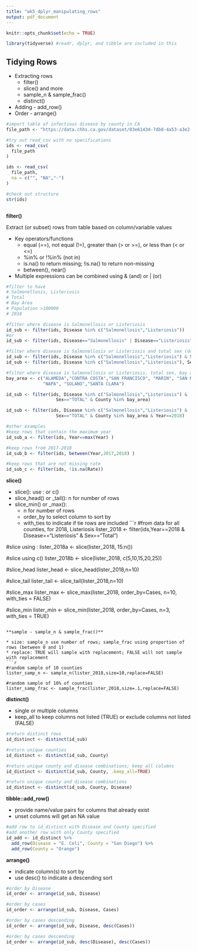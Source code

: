 ```yaml
---
title: "wk5_dplyr_manipulating_rows"
output: pdf_document
---
```


```r
knitr::opts_chunk$set(echo = TRUE)

library(tidyverse) #readr, dplyr, and tibble are included in this
```

## Tidying Rows
* Extracting rows
  + filter()
  + slice() and more
  + sample_n & sample_frac()
  + distinct()
* Adding - add_row()
* Order - arrange()



```r

#import table of infectious disease by county in CA
file_path <- "https://data.chhs.ca.gov/dataset/03e61434-7db8-4a53-a3e2-1d4d36d6848d/resource/75019f89-b349-4d5e-825d-8b5960fc028c/download/idb_odp_2001-2018.csv"

#try out read_csv with no specifications
ids <- read_csv(
  file_path
)

ids <- read_csv(
  file_path,
  na = c("", "NA","-")
)

#check out structure 
str(ids)



```

**filter()**

Extract (or subset) rows from table based on column/variable values

* Key operators/functions
  + equal (==), not equal (!=), greater than (> or >=), or less than (< or <=)
  + %in% or !%in% (not in)
  + is.na() to return missing; !is.na() to return non-missing
  + between(), near()
* Multiple expressions can be combined using & (and) or | (or)
```r
#filter to have 
# Salmonellosis, Listeriosis
# Total 
# Bay Area
# Population >100000
# 2018

#filter where disease is Salmonellosis or Listeriosis
id_sub <- filter(ids, Disease %in% c("Salmonellosis","Listeriosis"))
#or
id_sub <- filter(ids, Disease=="Salmonellosis" | Disease=="Listeriosis")

#filter where disease is Salmonellosis or Listeriosis and total sex (don't need male or female)
id_sub <- filter(ids, Disease %in% c("Salmonellosis","Listeriosis") & Sex=="Total" )
id_sub <- filter(ids, Disease %in% c("Salmonellosis","Listeriosis"), Sex=="Total" )

#filter where disease is Salmonellosis or Listeriosis, total sex, bay area
bay_area <- c("ALAMEDA","CONTRA COSTA","SAN FRANCISCO", "MARIN", "SAN MATEO", "SONOMA", 
              "NAPA", "SOLANO","SANTA CLARA")

id_sub <- filter(ids, Disease %in% c("Salmonellosis","Listeriosis") & 
                   Sex=="TOTAL" & County %in% bay_area)

id_sub <- filter(ids, Disease %in% c("Salmonellosis","Listeriosis") & 
                   Sex=="TOTAL" & County %in% bay_area & Year==2018)

#other examples
#keep rows that contain the maximum year
id_sub_a <- filter(ids, Year==max(Year) )

#keep rows from 2017-2018 
id_sub_b <- filter(ids, between(Year,2017,2018) )

#keep rows that are not missing rate
id_sub_c <- filter(ids, !is.na(Rate))

```

**slice()**

* slice(): use : or c()
* slice_head() or _tail(): n for number of rows
* slice_min() or _max(): 
  + n for number of rows
  + order_by to select column to sort by
  + with_ties to indicate if tie rows are included
```r
#from data for all counties, for 2018, Listeriosis
lister_2018 <- filter(ids,Year==2018 & Disease=="Listeriosis" & Sex=="Total")

#slice using : 
lister_2018a <- slice(lister_2018, 15:n())

#slice using c()
lister_2018b <- slice(lister_2018, c(5,10,15,20,25))

#slice_head
lister_head <- slice_head(lister_2018,n=10)

#slice_tail
lister_tail <- slice_tail(lister_2018,n=10)

#slice_max
lister_max <- slice_max(lister_2018, order_by=Cases, n=10, with_ties = FALSE)

#slice_min
lister_min <- slice_min(lister_2018, order_by=Cases, n=3, with_ties = TRUE)


```

**sample - sample_n & sample_frac()**

* size: sample_n use number of rows; sample_frac using proportion of rows (between 0 and 1)
* replace: TRUE will sample with replacement; FALSE will not sample with replacement
```r

#random sample of 10 counties
lister_samp_n <- sample_n(lister_2018,size=10,replace=FALSE)

#random sample of 10% of counties
lister_samp_frac <- sample_frac(lister_2018,size=.1,replace=FALSE)

```

**distinct()**

* single or multiple columns
* keep_all to keep columns not listed (TRUE) or exclude columns not listed (FALSE)
```r
#return distinct rows
id_distinct <- distinct(id_sub)

#return unique counties
id_distinct <- distinct(id_sub, County)

#return unique county and disease combinations; keep all columns
id_distinct <- distinct(id_sub, County, .keep_all=TRUE)

#return unique county and disease combinations
id_distinct <- distinct(id_sub, County, Disease)

```


**tibble::add_row()**

* provide name/value pairs for columns that already exist
* unset columns will get an NA value
```r
#add row to id_distinct with Disease and County specified
#add another row with only County specified
id_add <- id_distinct %>%
  add_row(Disease = "E. Coli", County = "San Diego") %>%
  add_row(County = "Orange")


```


**arrange()**

* indicate column(s) to sort by
* use desc() to indicate a descending sort
```r
#order by Disease
id_order <- arrange(id_sub, Disease)

#order by cases 
id_order <- arrange(id_sub, Disease, Cases)

#order by cases descending
id_order <- arrange(id_sub, Disease, desc(Cases))

#order by cases descending
id_order <- arrange(id_sub, desc(Disease), desc(Cases))



```

